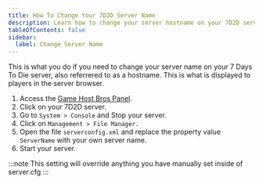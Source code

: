 ```yaml
---
title: How To Change Your 7D2D Server Name
description: Learn how to change your server hostname on your 7D2D server.
tableOfContents: false
sidebar:
  label: Change Server Name
---
```


This is what you do if you need to change your server name on your 7 Days To Die server, also referrered to as a hostname. This is what is displayed to players in the server browser.

1. Access the [Game Host Bros Panel](https://panel.gamehostbros.com/).
2. Click on your 7D2D server.
3. Go to `System > Console` and Stop your server.
4. Click on `Management > File Manager.`
5. Open the file `serverconfig.xml` and replace the property value `ServerName` with your own server name.
6. Start your server.

:::note
This setting will override anything you have manually set inside of server.cfg
:::